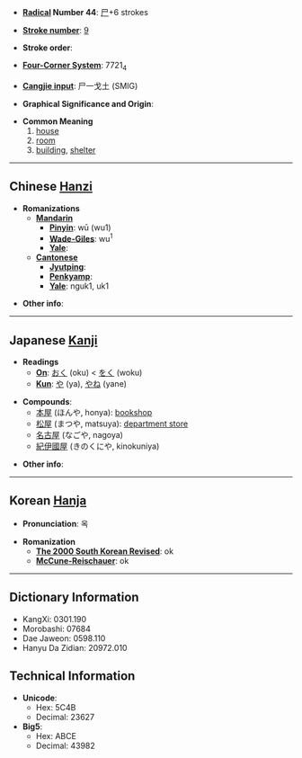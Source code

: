 * '''[[Wiktionary:Chinese radical index| Radical]] Number 44''': [[Wiktionary:Chinese radical index 尸|尸]]+6 strokes

* '''[[Wiktionary:Chinese total strokes index|Stroke number]]''': [[Wiktionary:Chinese total strokes index 9|9]]

* '''Stroke order''': 

* '''[[Wiktionary:Chinese four corner index|Four-Corner System]]''': 7721<sub>4</sub>

* '''[[Wiktionary:Chinese Cangjie index|Cangjie input]]''': 尸一戈土 (SMIG)

* '''Graphical Significance and Origin''': 

* '''Common Meaning'''
*#[[house]]
*# [[room]]
*# [[building]], [[shelter]]

----

== Chinese [[Hanzi]] ==

* '''Romanizations'''
** '''[[Mandarin]]'''
*** '''[[Pinyin]]''': wū (wu1)
*** '''[[Wade-Giles]]''': wu<sup>1</sup>
*** '''[[Yale]]''': 
** '''[[Cantonese]]'''
*** '''[[Jyutping]]''':
*** '''[[Penkyamp]]''': 
*** '''[[Yale]]''': nguk1, uk1

* '''Other info''': 

----

== Japanese [[Kanji]] ==

* '''Readings'''
** '''[[On]]''': [[おく]] (oku)  <  [[をく]] (woku)
** '''[[Kun]]''': [[や]] (ya), [[やね]] (yane)

* '''Compounds''':
** [[本屋]] (ほんや, honya): [[bookshop]]
** [[松屋]] (まつや, matsuya): [[department store]]
** [[名古屋]] (なごや, nagoya)
** [[紀伊國屋]] (きのくにや, kinokuniya)

* '''Other info''':  

----

== Korean [[Hanja]] ==

* '''Pronunciation''': 옥

* '''Romanization'''
** '''[[The 2000 South Korean Revised Romanization|The 2000 South Korean Revised]]''': ok
** '''[[McCune-Reischauer]]''': ok

----

== Dictionary Information ==

* KangXi: 0301.190
* Morobashi: 07684
* Dae Jaweon: 0598.110
* Hanyu Da Zidian: 20972.010

== Technical Information ==

* '''Unicode''':
** Hex: 5C4B
** Decimal: 23627
* '''Big5''':
** Hex: ABCE
** Decimal: 43982
